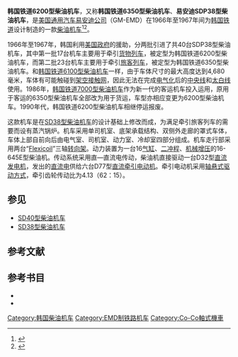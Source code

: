 {{noteTA
|G1=Railway
}}
{{Infobox Locomotive
| name=韩国铁道6200型柴油机车
| image=
| caption=
| type=[[柴油機車|柴油機車]]
| origin={{USA}}
| designer=
| builder=[[通用汽车|GM]]-[[易安迪|EMD]]
| buildmodel=SDP38
| serialnumber=
| builddate  = 1966年—1967年
| totalproduction  = 40台
| user={{flagicon|KOR}} [[韓國鐵道公社|韩国铁道]]
| aarwheels=C-C
| uicclass=[[Co'Co'|Co'Co']]
| gauge=1,435毫米
| bogies=
| wheeldiameter=1,016毫米（40英寸）
| axleload=
| wheelbase =
| minimumcurve=
| length=18,504毫米
| width=3,120毫米
| height=4,680毫米
| framesize=
| weight=139公吨
| fueltype=
| fuelcap=
| lubecap=
| coolantcap=
| watercap=
| sandcap=
| enginetype =  [[易安迪645系列柴油机|EMD 16-645E]]
| enginepower=2,000马力
| transmission=直—直流电
| generator =  GM D32
| tractionmotors=GM D77
| topspeed=105公里/小时（65英里/小时）
| sustainedspeed=19公里/小时（12英里/小时）
| poweroutput=
| tractiveeffort=400千牛（90,000磅，起动）<br />365千牛（82,100磅，持续）
| locobrakes=[[空气制动|空气制动]]、[[电阻制动|电阻制动]]
| locobrakepower=
| locobrakeforce=
| trainbrakes=
| safety=
| notes =
}}
'''韩国铁道6200型柴油机车'''，又称'''韩国铁道6350型柴油机车'''、'''易安迪SDP38型柴油机车'''，是[[美国|美国]][[通用汽车|通用汽车]][[易安迪|易安迪公司]]（GM-EMD）在1966年至1967年间为[[韓國鐵道公社|韩国铁道]]设计制造的一款[[柴油机车|柴油机车]]<ref>{{Cite book|title=《한국철도차량 100년사》（韩国铁道车辆100年）|author=변성우 等|publisher=铁道车辆技术研究所|year=1999|location=首尔}}</ref><ref>{{Cite web|title=철도동호회 엔레일 (Nrail) : 네이버 카페|url=http://cafe.naver.com/korailslr/50550|accessdate=2017-02-14|work=cafe.naver.com|language=ko}}</ref>。

1966年至1967年，韩国利用[[美國聯邦政府|美国政府]]{{tsl|en|International Cooperation Administration|国际合作总署}}的援助，分两批引进了共40台SDP38型柴油机车，其中第一批17台机车主要用于牵引[[货物列车|货物列车]]，被定型为韩国铁道6200型柴油机车，而第二批23台机车主要用于牵引[[旅客列车|旅客列车]]，被定型为韩国铁道6350型柴油机车。和[[韩国铁道6100型柴油机车|韩国铁道6100型柴油机车]]一样，由于车体尺寸的最大高度达到4,680毫米，车体有可能触碰到[[架空電纜_(鐵路)|架空接触网]]，因此无法在完成[[電氣化鐵路|电气化]]后的[[中央線_(韓國)|中央线]]和[[太白線|太白线]]使用。1986年，[[韩国铁道7000型柴油机车|韩国铁道7000型柴油机车]]作为新一代的客运机车投入运用，原用于客运的6350型柴油机车全部改为用于货运，车型亦相应变更为6200型柴油机车。1990年代，韩国铁道6200型柴油机车相继停运报废。

这款机车是在[[SD38型柴油机车|SD38型柴油机车]]的设计基础上修改而成，为满足牵引旅客列车的需要而设有蒸汽锅炉。机车采用单司机室、底架承载结构、双侧外走廊的罩式车体，车体上部自前向后由电气室、司机室、动力室、冷却室四部分组成。机车走行部采用两台“[[Flexicoil|Flexicoil]]”三轴[[轉向架|转向架]]。动力装置为一台16[[气缸|气缸]]、[[二冲程|二冲程]]、[[机械增压器|机械增压]]的16-645E型柴油机。传动系统采用直—直流电传动，柴油机直接驱动一台D32型[[直流發電機|直流发电机]]，发出的[[直流电|直流电]]供给六台D77型[[直流电动机|直流]][[牽引電動機|牵引电动机]]。牵引电动机采用[[轴悬式驱动方式|轴悬式驱动方式]]，牵引齿轮传动比为4.13（62：15）。

== 参见 ==
*[[SD40型柴油机车|SD40型柴油机车]]
*[[SD38型柴油机车|SD38型柴油机车]]

== 参考文献 ==
{{Reflist}}

== 参考书目 ==
* {{cite book|last=Solomon|first=Brian|year=2000|title=''The American Diesel Locomotive''|url=https://archive.org/details/americandiesello0000solo|location=Osceola, WI, USA|publisher=MBI Publishing|isbn=0760306664}}
* {{cite book|last=Solomon|first=Brian|year=2006|title=''EMD Locomotives''|url=https://archive.org/details/emdlocomotives0000solo|location=St. Paul, MN, USA|publisher=Voyageur Press|isbn=9780760323960}}

{{易安迪柴油機車}}
{{韩国铁道公社车辆}}
{{Portal bar|鐵路}}

{{DEFAULTSORT:Korail 6200}}
[[Category:韩国柴油机车|Category:韩国柴油机车]]
[[Category:EMD制铁路机车|Category:EMD制铁路机车]]
[[Category:Co-Co軸式機車|Category:Co-Co軸式機車]]